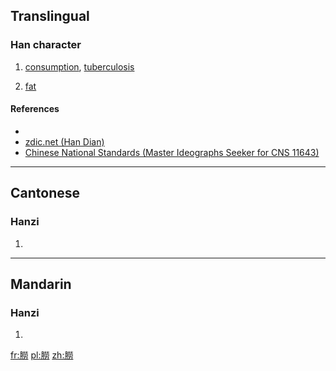 ==Translingual==

===Han character===
{{Han char|rn=74|rad=月|as=12|sn=16|four=|canj=月火火尸 (BFFS)|ids=⿰[[月]][[勞]]}}

# [[consumption]], [[tuberculosis]]
# {{context|dialect|lang=zh}} [[fat]]

====References====
* {{Han ref|kx=0506.341|hdz=32114.031|uh=6725|ud=26405}}
*[http://www.zdic.net/z/1b/js/6725.htm zdic.net (Han Dian)]
*[http://www.cns11643.gov.tw/AIDB/query_general_view.do?page=3&code=6633 Chinese National Standards (Master Ideographs Seeker for CNS 11643)]

----

==Cantonese==

===Hanzi===
{{yue-hanzi|jyut=[[lou4]]|y=lou4|sim=𦛨}}

# {{defn|lang=yue|sort=月12}}

----

==Mandarin==

===Hanzi===
{{cmn-hanzi|sim=𦛨|pin=[[láo]] ([[lao2]])|wg=lao<sup>2</sup>}}

# {{defn|lang=cmn|sort=月12}}

[[fr:朥]]
[[pl:朥]]
[[zh:朥]]